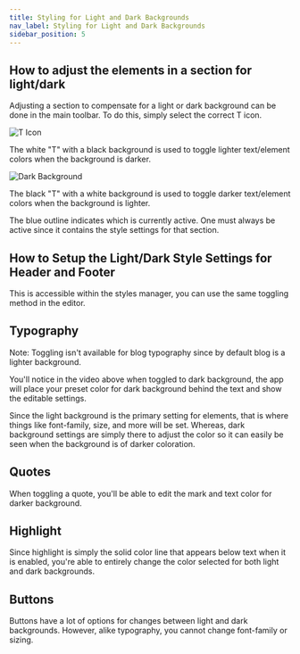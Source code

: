 ```yaml
---
title: Styling for Light and Dark Backgrounds
nav_label: Styling for Light and Dark Backgrounds
sidebar_position: 5
---
```


## How to adjust the elements in a section for light/dark

Adjusting a section to compensate for a light or dark background can be done in the main toolbar. To do this, simply
select the correct T icon.

![T Icon](/assets/studio/d33v4339jhl8k0.cloudfront.netdocsassets5e4848762c7d3a7e9ae7ce2dimages5eb1c1262c7d3a5ea54a83d1file-NIlhLyt2wr.png)

The white "T" with a black background is used to toggle lighter text/element colors when the background is darker.

![Dark Background](/assets/studio/d33v4339jhl8k0.cloudfront.netdocsassets5e4848762c7d3a7e9ae7ce2dimages5eb1c155042863474d1a2f5afile-iK4vWcQBGr.png)

The black "T" with a white background is used to toggle darker text/element colors when the background is lighter.

The blue outline indicates which is currently active. One must always be active since it contains the style settings for
that section.

## How to Setup the Light/Dark Style Settings for Header and Footer

This is accessible within the styles manager, you can use the same toggling method in the editor.

## Typography

Note: Toggling isn't available for blog typography since by default blog is a lighter background.

You'll notice in the video above when toggled to dark background, the app will place your preset color for dark
background behind the text and show the editable settings.

Since the light background is the primary setting for elements, that is where things like font-family, size, and more
will be set. Whereas, dark background settings are simply there to adjust the color so it can easily be seen when the
background is of darker coloration.

## Quotes

When toggling a quote, you'll be able to edit the mark and text color for darker background.

## Highlight

Since highlight is simply the solid color line that appears below text when it is enabled, you're able to entirely
change the color selected for both light and dark backgrounds.

## Buttons

Buttons have a lot of options for changes between light and dark backgrounds. However, alike typography, you cannot
change font-family or sizing.

